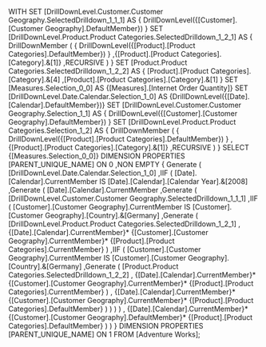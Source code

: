 WITH 
  SET [DrillDownLevel.Customer.Customer Geography.SelectedDrilldown_1_1_1] AS 
    {
      DrillDownLevel({[Customer].[Customer Geography].DefaultMember})
    } 
  SET [DrillDownLevel.Product.Product Categories.SelectedDrilldown_1_2_1] AS 
    {
      DrillDownMember
      (
        {
          DrillDownLevel({[Product].[Product Categories].DefaultMember})
        }
       ,{[Product].[Product Categories].[Category].&[1]}
       ,RECURSIVE
      )
    } 
  SET [Product.Product Categories.SelectedDrilldown_1_2_2] AS 
    {
      [Product].[Product Categories].[Category].&[4]
     ,[Product].[Product Categories].[Category].&[1]
    } 
  SET [Measures.Selection_0_0] AS 
    {[Measures].[Internet Order Quantity]} 
  SET [DrillDownLevel.Date.Calendar.Selection_1_0] AS 
    {DrillDownLevel({[Date].[Calendar].DefaultMember})} 
  SET [DrillDownLevel.Customer.Customer Geography.Selection_1_1] AS 
    {
      DrillDownLevel({[Customer].[Customer Geography].DefaultMember})
    } 
  SET [DrillDownLevel.Product.Product Categories.Selection_1_2] AS 
    {
      DrillDownMember
      (
        {
          DrillDownLevel({[Product].[Product Categories].DefaultMember})
        }
       ,{[Product].[Product Categories].[Category].&[1]}
       ,RECURSIVE
      )
    } 
SELECT 
  {[Measures.Selection_0_0]}
  DIMENSION PROPERTIES [PARENT_UNIQUE_NAME]  ON 0
 ,NON EMPTY 
    {
      Generate
      (
        [DrillDownLevel.Date.Calendar.Selection_1_0]
       ,IIF
        (
            [Date].[Calendar].CurrentMember
          IS 
            [Date].[Calendar].[Calendar Year].&[2008]
         ,Generate
          (
            [Date].[Calendar].CurrentMember
           ,Generate
            (
              [DrillDownLevel.Customer.Customer Geography.SelectedDrilldown_1_1_1]
             ,IIF
              (
                  [Customer].[Customer Geography].CurrentMember
                IS 
                  [Customer].[Customer Geography].[Country].&[Germany]
               ,Generate
                (
                  [DrillDownLevel.Product.Product Categories.SelectedDrilldown_1_2_1]
                 ,
                    {[Date].[Calendar].CurrentMember}*
                    {[Customer].[Customer Geography].CurrentMember}*
                    {[Product].[Product Categories].CurrentMember}
                )
               ,IIF
                (
                    [Customer].[Customer Geography].CurrentMember
                  IS 
                    [Customer].[Customer Geography].[Country].&[Germany]
                 ,Generate
                  (
                    [Product.Product Categories.SelectedDrilldown_1_2_2]
                   ,
                      {[Date].[Calendar].CurrentMember}*
                      {[Customer].[Customer Geography].CurrentMember}*
                      {[Product].[Product Categories].CurrentMember}
                  )
                 ,
                    {[Date].[Calendar].CurrentMember}*
                    {[Customer].[Customer Geography].CurrentMember}*
                    {[Product].[Product Categories].DefaultMember}
                )
              )
            )
          )
         ,
            {[Date].[Calendar].CurrentMember}*
            {[Customer].[Customer Geography].DefaultMember}*
            {[Product].[Product Categories].DefaultMember}
        )
      )
    }
  DIMENSION PROPERTIES [PARENT_UNIQUE_NAME]  ON 1
FROM [Adventure Works];